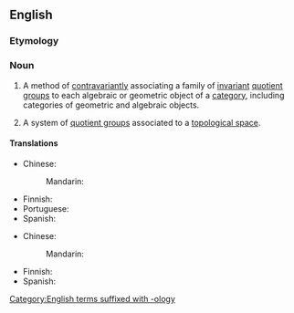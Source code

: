 ==English==
{{wikipedia}}

===Etymology===
{{prefix|en|co|homology}}

===Noun===
{{en-noun|~}}
# {{lb|en|mathematics}} A method of [[contravariant]]ly associating a family of [[invariant]] [[quotient group]]s to each algebraic or geometric object of a [[category]], including categories of geometric and algebraic objects.
# {{lb|en|mathematics}} A system of [[quotient group]]s associated to a [[topological space]].

====Translations====
{{trans-top|theory}}
* Chinese:
*: Mandarin: {{t|cmn|上同调|tr=shàngtóngdiào|sc=Hani}}
{{trans-mid}}
* Finnish: {{t|fi|kohomologia}}
* Portuguese: {{t|pt|cohomologia|f}}
* Spanish: {{t|es|cohomología|f}}
{{trans-bottom}}

{{trans-top|system}}
* Chinese:
*: Mandarin: {{t|cmn|上同调|tr=shàngtóngdiào|sc=Hani}}
{{trans-mid}}
* Finnish: {{t|fi|kohomologia}}
* Spanish: {{t|es|cohomología|f}}
{{trans-bottom}}

[[Category:English terms suffixed with -ology]]